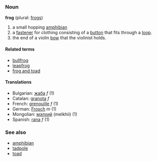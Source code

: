 ===Noun===
'''frog''' (plural: [[frogs]])

# a small hopping [[amphibian]]
# a [[fastener]] for clothing consisting of a [[button]] that fits through a [[loop]].
# the end of a violin [[bow]] that the violinist holds.

====Related terms====
*[[bullfrog]]
*[[leapfrog]]
*[[frog and toad]]

====Translations====
*Bulgarian: [[жаба]] ''f'' (1)
*Catalan: [[granota]] ''f''
*French: [[grenouille]] ''f'' (1)
*German: [[Frosch]] ''m'' (1)
*Mongolian: [[мэлхий]] (melkhii) (1)
*Spanish: [[rana]] ''f'' (1)

===See also===
*[[amphibian]]
*[[tadpole]]
*[[toad]]